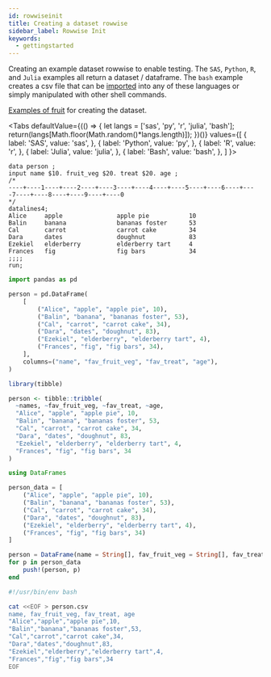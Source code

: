 ```yaml
---
id: rowwiseinit
title: Creating a dataset rowwise
sidebar_label: Rowwise Init
keywords:
  - gettingstarted
---
```


Creating an example dataset rowwise to enable testing.  The `SAS`, `Python`, `R`, and `Julia` examples all return a dataset / dataframe.  The `bash` example creates a csv file that can be [imported](../io/importcsv) into any of these languages or simply manipulated with other shell commands.

[Examples of fruit](https://en.wikibooks.org/wiki/Wikijunior:Fruit_Alphabet/Complete) for creating the dataset.


<Tabs
  defaultValue={(() => {
    let langs = ['sas', 'py', 'r', 'julia', 'bash'];
    return(langs[Math.floor(Math.random()*langs.length)]);
  })()}
  values={[
    { label: 'SAS', value: 'sas', },
    { label: 'Python', value: 'py', },
    { label: 'R', value: 'r', },
    { label: 'Julia', value: 'julia', },
    { label: 'Bash', value: 'bash', },
  ]
}>
<TabItem value="sas">

```sas
data person ;
input name $10. fruit_veg $20. treat $20. age ;
/*
----+----1----+----2----+----3----+----4----+----5----+----6----+----7----+----8----+----9----+----0
*/
datalines4;
Alice     apple               apple pie           10
Balin     banana              bananas foster      53
Cal       carrot              carrot cake         34
Dara      dates               doughnut            83
Ezekiel   elderberry          elderberry tart     4
Frances   fig                 fig bars            34
;;;;
run;
```

</TabItem>
<TabItem value="py">

```py
import pandas as pd

person = pd.DataFrame(
    [
        ("Alice", "apple", "apple pie", 10),
        ("Balin", "banana", "bananas foster", 53),
        ("Cal", "carrot", "carrot cake", 34),
        ("Dara", "dates", "doughnut", 83),
        ("Ezekiel", "elderberry", "elderberry tart", 4),
        ("Frances", "fig", "fig bars", 34),
    ],
    columns=("name", "fav_fruit_veg", "fav_treat", "age"),
)
```

</TabItem>
<TabItem value="r">

```r
library(tibble)

person <- tibble::tribble(
  ~names, ~fav_fruit_veg, ~fav_treat, ~age,
  "Alice", "apple", "apple pie", 10,
  "Balin", "banana", "bananas foster", 53,
  "Cal", "carrot", "carrot cake", 34,
  "Dara", "dates", "doughnut", 83,
  "Ezekiel", "elderberry", "elderberry tart", 4,
  "Frances", "fig", "fig bars", 34
)
```

</TabItem>
<TabItem value="julia">

```julia
using DataFrames

person_data = [
    ("Alice", "apple", "apple pie", 10),
    ("Balin", "banana", "bananas foster", 53),
    ("Cal", "carrot", "carrot cake", 34),
    ("Dara", "dates", "doughnut", 83),
    ("Ezekiel", "elderberry", "elderberry tart", 4),
    ("Frances", "fig", "fig bars", 34)
]

person = DataFrame(name = String[], fav_fruit_veg = String[], fav_treat = String[], age = Int[])
for p in person_data
    push!(person, p)
end
```

</TabItem>

<TabItem value="bash">

```bash
#!/usr/bin/env bash

cat <<EOF > person.csv
name, fav_fruit_veg, fav_treat, age
"Alice","apple","apple pie",10,
"Balin","banana","bananas foster",53,
"Cal","carrot","carrot cake",34,
"Dara","dates","doughnut",83,
"Ezekiel","elderberry","elderberry tart",4,
"Frances","fig","fig bars",34
EOF
```

</TabItem>
</Tabs>
